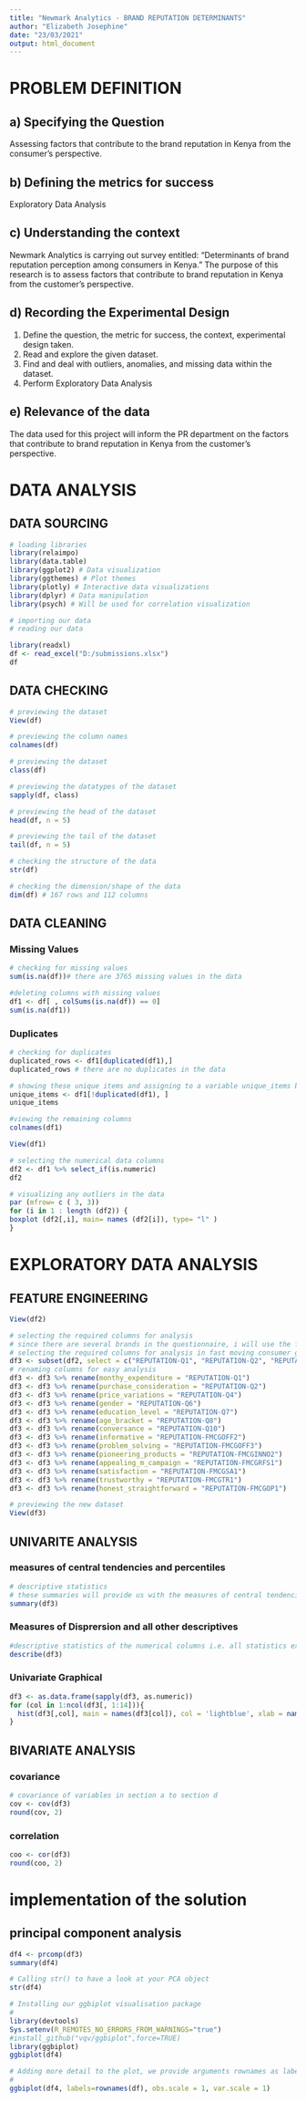---
title: "Newmark Analytics - BRAND REPUTATION DETERMINANTS"
author: "Elizabeth Josephine"
date: "23/03/2021"
output: html_document
---

# PROBLEM DEFINITION
## **a) Specifying the Question**

Assessing factors that contribute to the brand reputation in Kenya from the consumer's perspective. 

## **b) Defining the metrics for success**

Exploratory Data Analysis

## **c) Understanding the context**

Newmark Analytics is carrying out survey entitled: "Determinants of brand reputation perception among consumers in Kenya." The purpose of this research is to assess factors that contribute to brand reputation in Kenya from the customer's perspective.

## **d) Recording the Experimental Design**

1. Define the question, the metric for success, the context, experimental design taken.
2. Read and explore the given dataset.
3. Find and deal with outliers, anomalies, and missing data within the dataset.
4. Perform Exploratory Data Analysis
 
## **e) Relevance of the data**

The data used for this project will inform the PR department on the factors that contribute to brand reputation in Kenya from the customer's perspective.

# DATA ANALYSIS
## DATA SOURCING
```{R}
# loading libraries
library(relaimpo)
library(data.table)
library(ggplot2) # Data visualization
library(ggthemes) # Plot themes
library(plotly) # Interactive data visualizations
library(dplyr) # Data manipulation
library(psych) # Will be used for correlation visualization
```


```{R}
# importing our data
# reading our data

library(readxl)
df <- read_excel("D:/submissions.xlsx")
df
```

## DATA CHECKING
```{R}
# previewing the dataset
View(df)

```

```{R}
# previewing the column names
colnames(df)

```

```{R}
# previewing the dataset
class(df)

```

```{R}
# previewing the datatypes of the dataset
sapply(df, class)
```

```{R}
# previewing the head of the dataset
head(df, n = 5)

```

```{R}
# previewing the tail of the dataset
tail(df, n = 5)

```

```{R}
# checking the structure of the data
str(df)

```

```{R}
# checking the dimension/shape of the data
dim(df) # 167 rows and 112 columns
```
## DATA CLEANING
### Missing Values
``` {r}
# checking for missing values
sum(is.na(df))# there are 3765 missing values in the data
```

```{R}
#deleting columns with missing values
df1 <- df[ , colSums(is.na(df)) == 0]
sum(is.na(df1))
```

### Duplicates

``` {r}
# checking for duplicates
duplicated_rows <- df1[duplicated(df1),]
duplicated_rows # there are no duplicates in the data
```

``` {r}
# showing these unique items and assigning to a variable unique_items below
unique_items <- df1[!duplicated(df1), ]
unique_items
```

```{R}
#viewing the remaining columns
colnames(df1)
```

```{R}
View(df1)
```

```{r}
# selecting the numerical data columns
df2 <- df1 %>% select_if(is.numeric)
df2
```

```{R}
# visualizing any outliers in the data
par (mfrow= c ( 3, 3))
for (i in 1 : length (df2)) {
boxplot (df2[,i], main= names (df2[i]), type= "l" )
}
```
# EXPLORATORY DATA ANALYSIS
## FEATURE ENGINEERING
```{R}
View(df2)
```

```{R}
# selecting the required columns for analysis 
# since there are several brands in the questionnaire, i will use the fast moving consumer goods as a sample for the whole data on section D to determine the factors that play a keyrole in the reputation of a brand
# selecting the required columns for analysis in fast moving consumer goods
df3 <- subset(df2, select = c("REPUTATION-Q1", "REPUTATION-Q2", "REPUTATION-Q4", "REPUTATION-Q6", "REPUTATION-Q7", "REPUTATION-Q8", "REPUTATION-Q10", "REPUTATION-FMCGOFF2", "REPUTATION-FMCGOFF3", "REPUTATION-FMCGINNO2",  "REPUTATION-FMCGRFS1",  "REPUTATION-FMCGSA1", "REPUTATION-FMCGTR1", "REPUTATION-FMCGOP1"))
# renaming columns for easy analysis
df3 <- df3 %>% rename(monthy_expenditure = "REPUTATION-Q1")
df3 <- df3 %>% rename(purchase_consideration = "REPUTATION-Q2")
df3 <- df3 %>% rename(price_variations = "REPUTATION-Q4")
df3 <- df3 %>% rename(gender = "REPUTATION-Q6")
df3 <- df3 %>% rename(education_level = "REPUTATION-Q7")
df3 <- df3 %>% rename(age_bracket = "REPUTATION-Q8")
df3 <- df3 %>% rename(conversance = "REPUTATION-Q10")
df3 <- df3 %>% rename(informative = "REPUTATION-FMCGOFF2")
df3 <- df3 %>% rename(problem_solving = "REPUTATION-FMCGOFF3")
df3 <- df3 %>% rename(pioneering_products = "REPUTATION-FMCGINNO2")
df3 <- df3 %>% rename(appealing_m_campaign = "REPUTATION-FMCGRFS1")
df3 <- df3 %>% rename(satisfaction = "REPUTATION-FMCGSA1")
df3 <- df3 %>% rename(trustworthy = "REPUTATION-FMCGTR1")
df3 <- df3 %>% rename(honest_straightforward = "REPUTATION-FMCGOP1")
```

```{R}
# previewing the new dataset
View(df3)
```


## UNIVARITE ANALYSIS
### measures of central tendencies and percentiles

``` {r}
# descriptive statistics
# these summaries will provide us with the measures of central tendencies of the numerical columns
summary(df3)
```

### Measures of Disprersion and all other descriptives
```{R}
#descriptive statistics of the numerical columns i.e. all statistics except for the quantile ranges which have been shown in the above summary statistics
describe(df3)
```

### Univariate Graphical
```{R}
df3 <- as.data.frame(sapply(df3, as.numeric))
for (col in 1:ncol(df3[, 1:14])){
  hist(df3[,col], main = names(df3[col]), col = 'lightblue', xlab = names(df3[col]))
}
```

## BIVARIATE ANALYSIS
### covariance
``` {R}
# covariance of variables in section a to section d
cov <- cov(df3)
round(cov, 2)
```

### correlation
``` {R}
coo <- cor(df3)
round(coo, 2)
```
# implementation of the solution
## principal component analysis
```{R}
df4 <- prcomp(df3)
summary(df4)
```

```{R}
# Calling str() to have a look at your PCA object
str(df4)
```

```{R}
# Installing our ggbiplot visualisation package
# 
library(devtools)
Sys.setenv(R_REMOTES_NO_ERRORS_FROM_WARNINGS="true")
#install_github("vqv/ggbiplot",force=TRUE)
library(ggbiplot)
ggbiplot(df4)
```

```{R}
# Adding more detail to the plot, we provide arguments rownames as labels
# 
ggbiplot(df4, labels=rownames(df), obs.scale = 1, var.scale = 1)

```